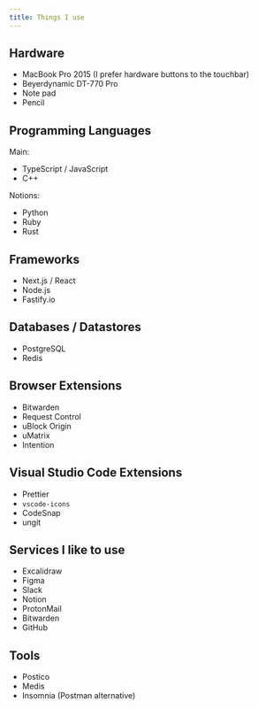 ```yaml
---
title: Things I use
---
```


## Hardware

- MacBook Pro 2015 (I prefer hardware buttons to the touchbar)
- Beyerdynamic DT-770 Pro
- Note pad
- Pencil

## Programming Languages

Main:

- TypeScript / JavaScript
- C++

Notions:

- Python
- Ruby
- Rust

## Frameworks

- Next.js / React
- Node.js
- Fastify.io

## Databases / Datastores

- PostgreSQL
- Redis

## Browser Extensions

- Bitwarden
- Request Control
- uBlock Origin
- uMatrix
- Intention

## Visual Studio Code Extensions

- Prettier
- `vscode-icons`
- CodeSnap
- ungit

## Services I like to use

- Excalidraw
- Figma
- Slack
- Notion
- ProtonMail
- Bitwarden
- GitHub

## Tools

- Postico
- Medis
- Insomnia (Postman alternative)
